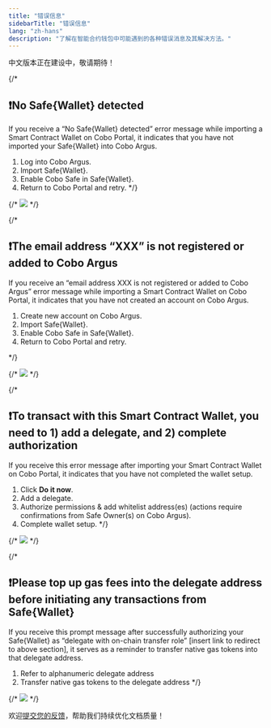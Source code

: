 ```yaml
---
title: "错误信息"
sidebarTitle: "错误信息"
lang: "zh-hans"
description: "了解在智能合约钱包中可能遇到的各种错误消息及其解决方法。"
---
```


<Warning>中文版本正在建设中，敬请期待！</Warning>

{/*
## ❗No Safe&#123;Wallet&#125; detected

If you receive a “No Safe&#123;Wallet&#125; detected” error message while importing a Smart Contract Wallet on Cobo Portal, it indicates that you have not imported your Safe&#123;Wallet&#125; into Cobo Argus.
1. Log into Cobo Argus.
2. Import Safe&#123;Wallet&#125;.
3. Enable Cobo Safe in Safe&#123;Wallet&#125;.
4. Return to Cobo Portal and retry.
*/}

{/* <img src="/cn/images/smart-contract-wallet/scw-error-message-1.png"/> */}


{/*

## ❗The email address “XXX” is not registered or added to Cobo Argus

If you receive an “email address XXX is not registered or added to Cobo Argus” error message while importing a Smart Contract Wallet on Cobo Portal, it indicates that you have not created an account on Cobo Argus.
1. Create new account on Cobo Argus.
2. Import Safe&#123;Wallet&#125;.
3. Enable Cobo Safe in Safe&#123;Wallet&#125;.
4. Return to Cobo Portal and retry.

*/}

{/* <img src="/cn/images/smart-contract-wallet/scw-error-message-2.png"/> */}


{/*
## ❗To transact with this Smart Contract Wallet, you need to 1) add a delegate, and 2) complete authorization

If you receive this error message after importing your Smart Contract Wallet on Cobo Portal, it indicates that you have not completed the wallet setup.
1. Click **Do it now**.
2. Add a delegate.
3. Authorize permissions & add whitelist address(es) (actions require confirmations from Safe Owner(s) on Cobo Argus).
4. Complete wallet setup.
*/}

{/* <img src="/cn/images/smart-contract-wallet/scw-error-message-3.png"/> */}

{/*
## ❗Please top up gas fees into the delegate address before initiating any transactions from Safe&#123;Wallet&#125;

If you receive this prompt message after successfully authorizing your Safe&#123;Wallet&#125; as “delegate with on-chain transfer role” [insert link to redirect to above section], it serves as a reminder to transfer native gas tokens into that delegate address.
1. Refer to alphanumeric delegate address
2. Transfer native gas tokens to the delegate address
*/}

{/* <img src="/cn/images/smart-contract-wallet/scw-error-message-4.png"/> */}



<Tip>欢迎[提交您的反馈](https://forms.zohopublic.com/cobo/form/DocumentFeedbackForm/formperma/QvLOhxJv1_JMsJ-1dleZ8Itb_7rzN-LtgvsDdxosoVI?referrername=manuals)，帮助我们持续优化文档质量！</Tip>
